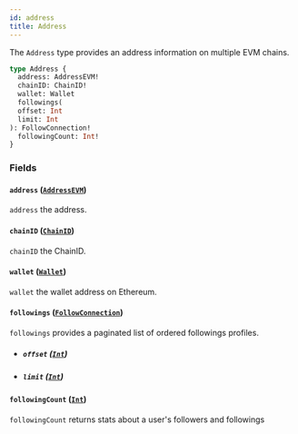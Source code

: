 ```yaml
---
id: address
title: Address
---
```



The `Address` type provides an address information on multiple EVM chains.

```graphql
type Address {
  address: AddressEVM!
  chainID: ChainID!
  wallet: Wallet
  followings(
  offset: Int
  limit: Int
): FollowConnection!
  followingCount: Int!
}
```


### Fields

#### `address` ([`AddressEVM`](/cyberconnect/reference/scalars/address-evm))

`address` the address.


#### `chainID` ([`ChainID`](/cyberconnect/reference/scalars/chain-id))

`chainID` the ChainID.


#### `wallet` ([`Wallet`](/cyberconnect/reference/objects/wallet))

`wallet` the wallet address on Ethereum.


#### `followings` ([`FollowConnection`](/cyberconnect/reference/objects/follow-connection))

`followings` provides a paginated list of ordered followings profiles.
- ##### `offset` ([`Int`](/cyberconnect/reference/scalars/int))




- ##### `limit` ([`Int`](/cyberconnect/reference/scalars/int))




#### `followingCount` ([`Int`](/cyberconnect/reference/scalars/int))

`followingCount` returns stats about a user's followers and followings





